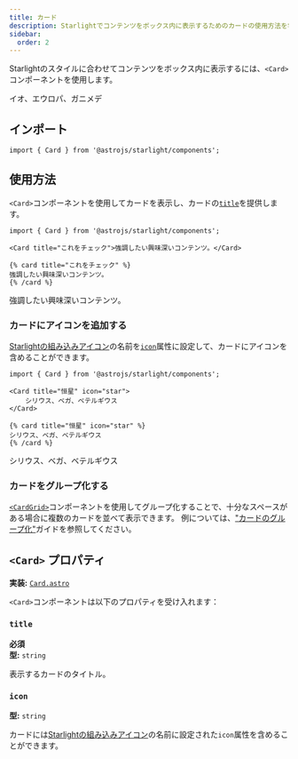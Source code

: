 ```yaml
---
title: カード
description: Starlightでコンテンツをボックス内に表示するためのカードの使用方法を学びます。
sidebar:
  order: 2
---
```



Starlightのスタイルに合わせてコンテンツをボックス内に表示するには、`<Card>`コンポーネントを使用します。


<Preview>
	<Card slot="preview" title="衛星" icon="moon">
		イオ、エウロパ、ガニメデ
	</Card>
</Preview>

## インポート

```tsx
import { Card } from '@astrojs/starlight/components';
```

## 使用方法

`<Card>`コンポーネントを使用してカードを表示し、カードの[`title`](#title)を提供します。

<Preview>

```mdx
import { Card } from '@astrojs/starlight/components';

<Card title="これをチェック">強調したい興味深いコンテンツ。</Card>
```

<Fragment slot="markdoc">

```markdoc
{% card title="これをチェック" %}
強調したい興味深いコンテンツ。
{% /card %}
```

</Fragment>

<Card slot="preview" title="これをチェック">
	強調したい興味深いコンテンツ。
</Card>

</Preview>

### カードにアイコンを追加する

[Starlightの組み込みアイコン](/ja/reference/icons/#すべてのアイコン)の名前を[`icon`](#icon)属性に設定して、カードにアイコンを含めることができます。

<Preview>

```mdx 'icon="star"'
import { Card } from '@astrojs/starlight/components';

<Card title="恒星" icon="star">
	シリウス、ベガ、ベテルギウス
</Card>
```

<Fragment slot="markdoc">

```markdoc 'icon="star"'
{% card title="恒星" icon="star" %}
シリウス、ベガ、ベテルギウス
{% /card %}
```

</Fragment>

<Card slot="preview" title="恒星" icon="star">
	シリウス、ベガ、ベテルギウス
</Card>
  
</Preview>

### カードをグループ化する

[`<CardGrid>`](/ja/components/card-grids/)コンポーネントを使用してグループ化することで、十分なスペースがある場合に複数のカードを並べて表示できます。
例については、["カードのグループ化"](/ja/components/card-grids/#カードをグループ化する)ガイドを参照してください。

## `<Card>` プロパティ

**実装:** [`Card.astro`](https://github.com/withastro/starlight/blob/main/packages/starlight/user-components/Card.astro)

`<Card>`コンポーネントは以下のプロパティを受け入れます：

### `title`

**必須**  
**型:** `string`

表示するカードのタイトル。

### `icon`

**型:** `string`

カードには[Starlightの組み込みアイコン](/ja/reference/icons/#すべてのアイコン)の名前に設定された`icon`属性を含めることができます。
